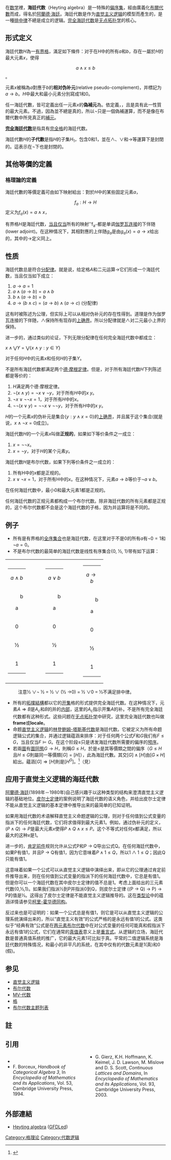 {{NoteTA
|G1 = IT
|G2 = Math
}}
在[[数学|数学]]裡，'''海廷代数'''（Heyting algebra）是一特殊的[[偏序集|偏序集]]，經由廣義化[[布爾代數|布爾代數]]而成，得名於[[阿蘭德·海廷|阿蘭德·海廷]]。海廷代数是作为[[直觉主义逻辑|直觉主义逻辑]]的模型而產生的，是一種[[排中律|排中律]]不總是成立的逻辑。[[完全海廷代数|完全海廷代数]]是[[无点拓扑学|无点拓扑学]]的核心。

== 形式定义 ==

海廷代数''H''為一[[有界格|有界格]]，滿足如下條件：对于在''H''中的所有''a''和''b''，存在一屬於''H''的最大元素''x''，使得

:<math> a \wedge x \le b</math>。

元素''x''被稱為''a''對應于''b''的'''相对伪补元'''(relative pseudo-complement)，并標記为<math>a \rightarrow b</math>。''H''中最大和最小元素分別寫成1和0。

任一海廷代數，皆可定義出任一元素''x''的'''偽補元'''{{nowrap|1=¬''x''}}為{{nowrap|1=¬''x'' = (''x'' → 0)}}。依定義，{{nowrap|1=''a'' ∧ ¬''a'' = 0,}}，且{{nowrap|1=¬''a''}}是具有此一性質的最大元素。不過，因為{{nowrap|1=''a'' ∨ ¬''a'' = 1,}}並不總是真的，所以¬只是一個偽補運算，而不是像在布爾代數中所見真正的[[補集|補元]]。

'''[[完全海廷代数|完全海廷代数]]'''是指具有[[完全格|完全格]]的海廷代数。

海廷代數''H''的'''子代數'''是指''H''的子集''H''<sub>1</sub>，包含0和1，並在∧、∨和→等運算下是封閉的。這表示在¬下也是封閉的。

== 其他等價的定義 ==

=== 格理論的定義 ===

海廷代數的等價定義可由如下映射給出：對於''H''中的某些固定元素''a''，

:<math>f_a: H \to H</math>定义为<math>f_a(x)=a\wedge x</math>，

有界格''H''是海廷代数，[[当且仅当|当且仅当]]所有的映射''f<sub>a''</sub>都是单调[[伽罗瓦连接|伽罗瓦连接]]的下伴随(lower adjoint)。在这种情况下，其相對應的上伴随<math>g_a</math>是由<math>g_a(x)= a \rightarrow x</math>给出的，其中的<math>\rightarrow</math>定义同上。

== 性质 ==

海廷代数总是符合[[分配律|分配律]]。就是说，给定格''A''和二元运算<math>\rightarrow</math>它们形成一个海廷代数，当且仅当如下成立：
#<math>a\rightarrow a = 1</math>
#<math>a\wedge(a\rightarrow b)=a\wedge b</math>
#<math>b\wedge(a\rightarrow b)= b</math>
#<math>a\rightarrow (b\wedge c)= (a\rightarrow b)\wedge (a\rightarrow c)</math>  (分配律)

这有时被陈述为公理，但实际上可以从相对伪补元的存在性得到。道理是作为伽罗瓦连接的下伴随，<math>\wedge</math>保持所有现存的[[上确界|上确界]]。所以分配律就是<math>\wedge</math>对二元最小上界的保持。

进一步的，通过类似的论证，下列无限分配律在任何完全海廷代数中都成立：

<math>x\wedge\bigvee Y = \bigvee \{x\wedge y : y \in Y\}</math>

对于任何''H''中的元素''x''和任何''H''的子集''Y''。

不是所有海廷代数都满足两个[[德·摩根定律|德·摩根定律]]。但是，对于所有海廷代数''H''下列陈述都是等价的：
# ''H''满足两个德·摩根定律。
# <math>\lnot(x \wedge y)=\lnot x \vee \lnot y</math>，对于所有''H''中的''x'' ''y''。
# <math>\lnot x \vee \lnot\lnot x = 1</math>，对于所有''H''中的''x''。
# <math>\lnot\lnot (x \vee y) = \lnot\lnot x \vee \lnot\lnot y</math>，对于所有''H''中的''x'' ''y''。

''H''的一个元素''x''的伪补元是集合<math>\{ y : y \wedge x = 0\}</math>的[[上确界|上确界]]，并且属于这个集合(就是说，<math>x \wedge \lnot x = 0</math>成立)。

海廷代数''H''的一个元素''x''叫做'''正规的'''，如果如下等价条件之一成立：
# <math>x=\lnot\lnot x</math>。
# <math>x=\lnot y</math>，对于''H''的某个元素''y''。

海廷代数''H''是布尔代数，如果下列等价条件之一成立的：
# 所有H中的''x''都是正规的。
# <math>x\vee\lnot x=1</math>，对于所有H中的''x''。在这种情况下，元素<math>a \rightarrow b</math>等价于<math>\lnot a \vee b</math>。

在任何海廷代数中，最小0和最大元素1都是正规的。

任何海廷代数的正规元素都构成一个布尔代数。除非海廷代数的所有元素都是正规的，这个布尔代数都不会是这个海廷代数的子格，因为并运算将是不同的。

== 例子 ==

* 所有是有界格的[[全序关系|全序集合]]也是海廷代数，在这里对于不是0的所有''a''有<math>\lnot 0 = 1</math>和<math>\lnot a = 0</math>。
* 不是布尔代数的最简单的海廷代数是线性有序集合{0, ½, 1}带有如下运算：
{|
|
<div>
{| class="prettytable"
| colspan="4" align="center" | <math>a \land b</math>
|-
| width="40" | <div style="float:right">b</div><br/><div style="align:left">a</div>
| bgcolor="white" width="30" align="center" | 0
| bgcolor="white" width="30" align="center" | ½
| bgcolor="white" width="30" align="center" | 1
|-
| bgcolor="white" align="center" | 0
| align="center" | 0
| align="center" | 0
| align="center" | 0
|-
| bgcolor="white" align="center" | ½
| align="center" | 0
| align="center" | ½
| align="center" | ½
|-
| bgcolor="white" align="center" | 1
| align="center" | 0
| align="center" | ½
| align="center" | 1
|}
</div>
| width="30" |  
|
<div>
{| class="prettytable"
|  colspan="4" align="center" | <math>a \lor b</math>
|-
| width="40" | <div style="float:right">b</div><br/><div style="align:left">a</div>
| bgcolor="white" width="30" align="center" | 0
| bgcolor="white" width="30" align="center" | ½
| bgcolor="white" width="30" align="center" | 1
|-
| bgcolor="white" align="center" | 0
| align="center" | 0
| align="center" | ½
| align="center" | 1
|-
| bgcolor="white" align="center" | ½
| align="center" | ½
| align="center" | ½
| align="center" | 1
|-
| bgcolor="white" align="center" | 1
| align="center" | 1
| align="center" | 1
| align="center" | 1
|}
</div>
| width="30" |  
|
<div>
{| class="prettytable"
|  colspan="4" align="center" | <math>a \rightarrow b</math>
|-
| width="40" | <div style="float:right">b</div><br/><div style="align:left">a</div>
| bgcolor="white" width="30" align="center" | 0
| bgcolor="white" width="30" align="center" | ½
| bgcolor="white" width="30" align="center" | 1
|-
| bgcolor="white" align="center" | 0
| align="center" | 1
| align="center" | 1
| align="center" | 1
|-
| bgcolor="white" align="center" | ½
| align="center" | 0
| align="center" | 1
| align="center" | 1
|-
| bgcolor="white" align="center" | 1
| align="center" | 0
| align="center" | ½
| align="center" | 1
|}
</div>
|}
: 注意½ <math>\lor\neg</math> ½ = ½ <math>\lor</math> (½ <math>\rightarrow</math>0) = ½ <math>\lor</math>0 = ½不满足排中律。

* 所有的[[拓撲結構|拓撲結構]]都以它的[[开集|开集]]格的形式提供完全海廷代数。在这种情况下，元素<math>A \Rightarrow B</math>是<math>A_c</math>和''B''的并的[[内部|内部]]，这里的<math>A_c</math>指示开集''A''的补。不是所有完全海廷代数都有这种形式。这些问题在[[无点拓扑学|无点拓扑学]]中研究，这里完全海廷代数也叫做'''frame'''或'''locale'''。
* 命题[[直觉主义逻辑|直觉主义逻辑]]的[[林登鲍姆-塔斯基代数|林登鲍姆-塔斯基代数]]是海廷代数。它被定义为所有命题逻辑公式的集合，并通过逻辑蕴涵来排序：对于任何两个公式''F''和''G''我们有<math>F \le G</math>，当且仅当<math>F \models G</math>。在这个阶段<math>\le</math>只是诱发海廷代数所需要的偏序的[[预序|预序]]。
* 若兩[[圖_(數學)|圖]]有[[圖同態|圖同態]]<math>G\to H</math>，則稱<math>G \le H</math>，於是<math>\le</math>是其等價類之間的偏序（<math>G \le H</math>且<math>H \le G</math>則屬同一等價類<math>[G] = [H]</math>），此為海廷代數。其交<math>[G] \land [H]</math>由{{le|圖張量積|tensor product of graphs}}<math>[G \times H]</math>給出。蘊涵<math>[G] \Rightarrow [H]</math>則是{{link-en|赫德米猜想|Hedetniemi's conjecture|指數圖}}<math>[H^G]</math>{{註|指數圖（{{lang|en|exponential graph}}）<math>H^G</math>的頂點是函數<math>f:V(G) \to V(H)</math>，兩頂點<math>f, g: V(G) \to V(H)</math>連邊當且僅當對<math>G</math>中任意兩個相鄰頂點<math>v, v'</math>，有<math>f(v)</math>與<math>g(v')</math>在<math>H</math>中相鄰。}}。<ref name="lattices">{{citation|first1=D.|last1=Dwight|first2=N.|last2=Sauer|title=Lattices arising in categorial investigations of Hedetniemi's conjecture|trans-title = 以範疇論研究赫德米猜想所得的格 |journal={{link-en|離散數學 (期刊)|Discrete Mathematics (journal)|Discrete Mathematics}}|volume=152|issue=1–3|year=1996|pages=125–139|doi=10.1016/0012-365X(94)00298-W|doi-access=free |language = en}}</ref>（見{{section link | 圖同態#同態的結構}}）

==应用于直觉主义逻辑的海廷代数==

[[阿蘭德·海廷|阿蘭德·海廷]](1898年－1980年)自己感兴趣于以这种类型的结构来澄清直觉主义逻辑的基础地位。[[皮尔士定律|皮尔士定律]]的案例说明了海廷代数的语义角色，并给出皮尔士定律不能从直觉主义逻辑的基本定律中推导出来的最简单的已知证明。

如果用海廷代数的术语解释直觉主义命题逻辑的公理，则对于任何值到公式变量的指派下的任何海廷代数，它们将求值得到最大元素1。例如，通过伪补元的定义，<math>(P \land Q) \rightarrow P</math>是最大元素''x''使得<math>P \land Q \land x \le P</math>。这个不等式对任何''x''都满足，所以最大的这种''x''是1。 

进一步的，[[肯定前件|肯定前件]]规则允许从公式P和P → Q导出公式Q。在任何海廷代数中，如果P有值1，并且P → Q有值1，因为它意味着<math>P \land 1 \le Q</math>，所以<math>1 \land 1 \le Q</math>；因此Q只能有值1。 

这意味着如果一个公式可以从直觉主义逻辑中演绎出来，即从它的公理通过肯定前件推导出来，则在任何值到公式变量的指派下的任何海廷代数中，它总是有值1。但是你可以一个海廷代数在其中皮尔士定律的值不总是1。考虑上面给出的三元素代数{0,½,1}。如果我们指派½到P并指派0到Q，则皮尔士定律 ((P → Q) → P) → P的值是½。这得出了皮尔士定律是不能直觉主义逻辑推导的。这在[[类型论|类型论]]中的蕴涵详情请参见[[柯里-霍华德同构|柯里-霍华德同构]]。

反过来也是可证明的：如果一个公式总是有值1，则它是可以从直觉主义逻辑的公理系统演绎出来的，所以“直觉主义有效”的公式严格的是永远有值1的公式。这类似于“经典有效”公式是在[[两元素布尔代数|两元素布尔代数]]中在对公式变量的任何可能真和假指派下永远有值1的公式，它们在通常的[[真值表|真值表]]意义上是[[重言式|重言式]]。从逻辑的立场，海廷代数是普通真值系统的推广，它的最大元素1可比拟于真。平常的二值逻辑系统是海廷代数的特殊情况，和最小的非平凡的系统，在其中仅有的代数元素是1(真)和0 (假)。

==参见==
* [[直觉主义逻辑|直觉主义逻辑]]
* [[布尔代数|布尔代数]]
* [[MV-代数|MV-代数]]
* [[格_(数学)|格]]
* [[布尔代数主题列表|布尔代数主题列表]]

== 註 ==
{{備註表}}

==引用==
{{reflist}}
<div class="references-small" style="-moz-column-count:2; column-count:2;">
* {{cite book | first = Daniel Edwin | last = Rutherford | year = 1965 | title = Introduction to Lattice Theory | publisher = Oliver and Boyd }}
* F. Borceux, ''Handbook of Categorical Algebra 3'', In ''Encyclopedia of Mathematics and its Applications'', Vol. 53, Cambridge University Press, 1994.
* G. Gierz, K.H. Hoffmann, K. Keimel, J. D. Lawson, M. Mislove and D. S. Scott, ''Continuous Lattices and Domains'', In ''Encyclopedia of Mathematics and its Applications'', Vol. 93, Cambridge University Press, 2003.
</div>

==外部連結==
{{refbegin}}
*[[PlanetMath:8734|Heyting algebra]] ([[GFDL|GFDL]]ed)
{{refend}}

[[Category:格理论|Category:格理论]]
[[Category:代数逻辑|Category:代数逻辑]]